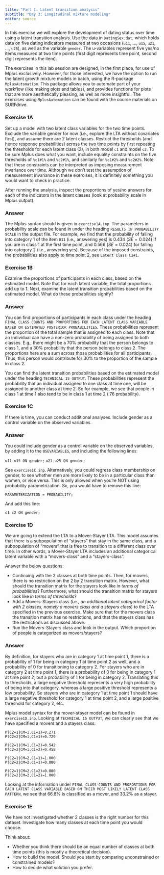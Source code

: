 ```yaml
---
title: "Part 1: Latent transition analysis"
subtitle: "Day 3: Longitudinal mixture modeling"
editor: source
---
```



In this exercise we will explore the development of dating status over time using a latent transition analysis. Use the data in `DatingSex.dat`, which holds data on five dating indicators measured at two occasions (`u11`, ..., `u15`, `u21`, ..., `u25`), as well as the variable `gender`. The u-variables represent five yes/no items measured at two time points (first digit represents time point, second digit represents the item).

::: {.callout-note appearance="simple"}
The exercises in this lab session are designed, in the first place, for use of Mplus exclusively. However, for those interested, we have the option to run the latent growth mixture models in batch, using the R-package `MplusAutomation`. This package allows you to automate part of your workflow (like making plots and tables), and provides functions for plots that are more aesthetically pleasing, as well as more insightful. The exercises using `MplusAutomation` can be found with the course materials on SURFdrive.
:::

### Exercise 1A 
Set up a model with two latent class variables for the two time points. Exclude the variable gender for now (i.e., explore the LTA without covariates first), and assume there are 2 latent classes. Restrict the thresholds (and hence response probabilities) across the two time points by first repeating the thresholds for each latent class (2), in both model `c1` and model `c2`. To be sure Mplus does what you want, include equality constraints on the five thresholds of `%c1#1%` and `%c2#1%`, and similarly for `%c1#2%` and `%c2#2%`. Note that these constraints can be interpreted as imposing measurement invariance over time. Although we don't test the assumption of measurement invariance in these exercises, it is definitely something you would want to check in practice.

After running the analysis, inspect the proportions of yes/no answers for each of the indicators in the latent classes (look at probability scale in Mplus output). 

::: {.callout-caution collapse="true"}
### Answer
The Mplus syntax should is given in `exercise1A.inp`. The parameters in probability scale can be found in under the heading `RESULTS IN PROBABILITY SCALE` in the output file. For example, we find that the probability of falling into category 1 of the item `U11` (i.e., answering yes) is 0.434 ($SE = 0.024$) if you are in class 1 at the first time point, and 0.566 ($SE = 0.024$) for falling into category 2 (i.e., answering yes). Because of the imposed constraints, the probabilities also apply to time point 2, see `Latent Class C2#1`. 
:::

### Exercise 1B
Examine the proportions of participants in each class, based on the estimated model. Note that for each latent variable, the total proportions add up to 1. Next, examine the latent transition probabilities based on the estimated model. What do these probabilities signify?

::: {.callout-caution collapse="true"}
### Answer
You can find proportions of participants in each class under the heading `FINAL CLASS COUNTS AND PROPORTIONS FOR EACH LATENT CLASS VARIABLE BASED ON ESTIMATED POSTERIOR PROBABILITIES`. These probabilities represent the proportion of the total sample that is assigned to each class. Note that an individual can have a non-zero probability of being assigned to both classes. E.g., there might be a 70% probability that the person belongs to class 1, and a 30% probability that the person belongs to class 2. The proportions here are a sum across those probabilities for all participants. Thus, this person would contribute for 30% to the proportion of the sample in class 2.

You can find the latent transition probabilities based on the estimated model under the heading `TECHNICAL 15 OUTPUT`. These probabilities represent the probability that an individual assigned to one class at time one, will be assigned to another class at time 2. So for example, we see that people in class 1 at time 1 also tend to be in class 1 at time 2 (.76 probability).
:::

### Exercise 1C
If there is time, you can conduct additional analyses. Include gender as a control variable on the observed variables.

::: {.callout-caution collapse="true"}
### Answer
You could include gender as a control variable on the observed variables, by adding it to the `USEVARIABLES`, and including the following lines:

`u11-u15 ON gender;`
`u21-u25 ON gender;`

See `exercise1C.inp`. Alternatively, you could regress class membership on gender, to see whether men are more likely to be in a particular class than women, or vice versa. This is only allowed when you're NOT using probability parametrization. So, you would have to remove this line:

`PARAMETERIZATION = PROBABILITY;`

And add this line:

`c1 c2 ON gender;`
:::

### Exercise 1D
We are going to extend the LTA to a Mover-Stayer LTA. This model assumes that there is a subpopulation of "stayers" that stay in the same class, and a subpopulation of "movers" that is free to transition to a different class over time. In other words, a Mover-Stayer LTA includes an additional categorical latent variable with a "movers-class" and a "stayers-class". 

Answer the below questions:

- Continuing with the 2 classes at both time points. Then, for movers, there is no restriction on the 2 by 2 transition matrix. However, what should the transition matrix for the stayers look like *in terms of probabilities*? Furthermore, what should the transition matrix for stayers look like *in terms of thresholds*? 
- Add a Movers-Stayers class (i.e., *an additional latent categorical factor with 2 classes, namely a movers class and a stayers class*) to the LTA specified in the previous exercise. Make sure that for the movers class the transition matrix has no restrictions, and that the stayers class has the restrictions as discussed above. 
- Run the Movers-Stayers class and look in the output. Which proportion of people is categorized as movers/stayers?

::: {.callout-caution collapse="true"}
### Answer
By definition, for stayers who are in category 1 at time point 1, there is a probability of 1 for being in category 1 at time point 2 as well, and a probability of 0 for transitioning to category 2. For stayers who are in category 2 at time point 1, there is a probability of 0 for being in category 1 at time point 2, but a probability of 1 for being in category 2. Translating this to thresholds, a large negative threshold represents a very high probability of being into that category, whereas a large positive threshold represents a low probability. So stayers who are in category 1 at time point 1 should have a large negative threshold for category 1 at time point 2, and a large positive threshold for category 2, etc. 

Mplus model syntax for the mover-stayer model can be found in `exercise1D.inp`. Looking at `TECHNICAL 15 OUTPUT`, we can clearly see that we have specified a movers and a stayers class:

```
P(C2=1|CM=1,C1=1)=0.271
P(C2=2|CM=1,C1=1)=0.729

P(C2=1|CM=1,C1=2)=0.542
P(C2=2|CM=1,C1=2)=0.458

P(C2=1|CM=2,C1=1)=1.000
P(C2=2|CM=2,C1=1)=0.000

P(C2=1|CM=2,C1=2)=0.000
P(C2=2|CM=2,C1=2)=1.000
```

Looking at the information under `FINAL CLASS COUNTS AND PROPORTIONS FOR EACH LATENT CLASS VARIABLE BASED ON THEIR MOST LIKELY LATENT CLASS PATTERN`, we see that 66.8% is classified as a mover, and 33.2% as a stayer. 
:::

### Exercise 1E

We have not investigated whether 2 classes is the right number for this dataset. Investigate how many classes at each time point you would choose.

Think about:

* Whether you think there should be an equal number of classes at both time points (this is mostly a theoretical decision).
* How to build the model. Should you start by comparing unconstrained or constrained models?
* How to decide what solution you prefer.
